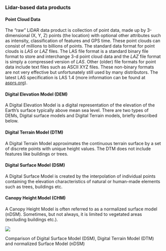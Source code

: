 
### Lidar-based data products

#### Point Cloud Data
The "raw" LiDAR data product is collection of point data, made up by 3-dimensional (X, Y, Z) points (the location) with optional other attributes such as intensity, classification of features and GPS time. These point clouds can consist of millions to billions of points. 
The standard data format for point clouds is *LAS* or *LAZ* files. The LAS file format is a standard binary file format to store and interchange 3-d point cloud data and the *LAZ* file format is simply a compressed version of *LAS*. Other (older) file formats for point data include text files such as ASCII XYZ files. These non-binary formats are not very effective but unfortunately still used by many distributors.
The latest LAS specification is LAS 1.4 (more information can be found at [asprs.org](https://www.asprs.org/divisions-committees/lidar-division/laser-las-file-format-exchange-activities)).

#### Digital Elevation Model (DEM)
A Digital Elevation Model is a digital representation of the elevation of the Earth’s surface typically above mean sea level. There are two types of DEMs, Digital surface models and Digital Terrain models, briefly described below. 

#### Digital Terrain Model (DTM)
A Digital Terrain Model approximates the continuous terrain surface by a set of discrete points with unique height values. The DTM does not include features like buildings or trees.

#### Digital Surface Model (DSM)
A Digital Surface Model is created by the interpolation of individual points containing the elevation characteristics of natural or human-made elements such as trees, buildings etc.

#### Canopy Height Model (CHM)
A Canopy Height Model is often referred to as a normalized surface model (nDSM). Sometimes, but not always, it is limited to vegetated areas (excluding buildings etc.).


::: {#fig-dsm-dtm}
![](https://www.spiedigitallibrary.org/ContentImages/Journals/JARSC4/10/3/036013/FigureImages/JARS_10_3_036013_f003.png)

Comparison of Digital Surface Model (DSM), Digital Terrain Model (DTM) and normalized Surface Model (nDSM)
:::


